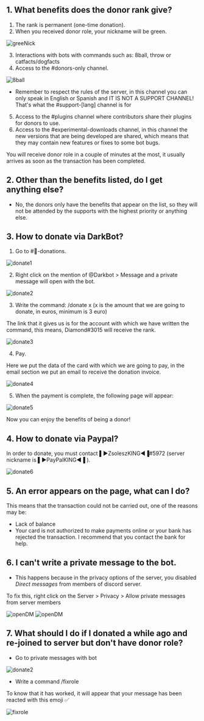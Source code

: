 ## 1. What benefits does the donor rank give?

1. The rank is permanent (one-time donation).
2. When you received donor role, your nickname will be green.

![greeNick](public/greenNick.png)

3. Interactions with bots with commands such as: 8ball, throw or catfacts/dogfacts
4. Access to the #donors-only channel.

![8ball](public/8ball.png)

- Remember to respect the rules of the server, in this channel you can only speak in English or Spanish and IT IS NOT A SUPPORT CHANNEL! That's what the #support-[lang] channel is for

5. Access to the #plugins channel where contributors share their plugins for donors to use.
6. Access to the #experimental-downloads channel, in this channel the new versions that are being developed are shared, which means that they may contain new features or fixes to some bot bugs.

You will receive donor role in a couple of minutes at the most, it usually arrives as soon as the transaction has been completed.

## 2. Other than the benefits listed, do I get anything else?

- No, the donors only have the benefits that appear on the list, so they will not be attended by the supports with the highest priority or anything else.

## 3. How to donate via DarkBot?

1. Go to #🏧-donations.

![donate1](public/donate1.png)

2. Right click on the mention of @Darkbot > Message and a private message will open with the bot.

![donate2](public/donate2.gif)

3. Write the command: /donate x  (x is the amount that we are going to donate, in euros, minimum is 3 euro)

The link that it gives us is for the account with which we have written the command, this means, Diamond#3015 will receive the rank.

![donate3](public/donate3.gif)

4. Pay.

Here we put the data of the card with which we are going to pay, in the email section we put an email to receive the donation invoice.

![donate4](public/donate4.png)

5. When the payment is complete, the following page will appear:

![donate5](public/donate5.png)

Now you can enjoy the benefits of being a donor!

## 4. How to donate via Paypal?

In order to donate, you must contact ▌►ZsoleszKING◄▐#5972 (server nickname is ▌►PayPalKING◄▐ ).

![donate6](public/donate6.png)


## 5. An error appears on the page, what can I do?

This means that the transaction could not be carried out, one of the reasons may be:
- Lack of balance
- Your card is not authorized to make payments online or your bank has rejected the transaction. I recommend that you contact the bank for help.

## 6. I can't write a private message to the bot.

- This happens because in the privacy options of the server, you disabled *Direct messages* from members of discord server.

To fix this, right click on the Server > Privacy > Allow private messages from server members

![openDM](public/openDM1.png)
![openDM](public/openDM2.png)

## 7. What should I do if I donated a while ago and re-joined to server but don't have donor role?

- Go to private messages with bot

![donate2](public/donate2.gif)

- Write a command /fixrole

To know that it has worked, it will appear that your message has been reacted with this emoji ✅

![fixrole](public/fixrole.png)
